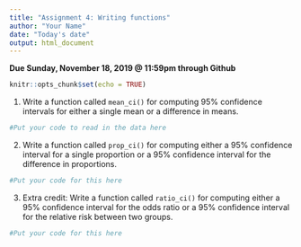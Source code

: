 ```yaml
---
title: "Assignment 4: Writing functions"
author: "Your Name"
date: "Today's date"
output: html_document
---
```


**Due Sunday, November 18, 2019 @ 11:59pm through Github**

```r
knitr::opts_chunk$set(echo = TRUE)
```

(1) Write a function called `mean_ci()` for computing 95% confidence intervals for either a single mean or a difference in means.

```r
#Put your code to read in the data here

```

(2) Write a function called `prop_ci()` for computing either a 95% confidence interval for a single proportion or a 95% confidence interval for the difference in proportions.

```r
#Put your code for this here

```

(3) Extra credit: Write a function called `ratio_ci()` for computing either a 95% confidence interval for the odds ratio or a 95% confidence interval for the relative risk between two groups.

```r
#Put your code for this here

```
